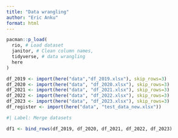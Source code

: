 ```yaml
---
title: "Data wrangling"
author: "Eric Anku"
format: html
---
```


```r
pacman::p_load(
  rio, # Load dataset
  janitor, # Clean column names,
  tidyverse, # data wrangling
  here
)
```

```r
df_2019 <- import(here("data","df_2019.xlsx"), skip_rows=3)
df_2020 <- import(here("data", "df_2020.xlsx"), skip_rows=3)
df_2021 <- import(here("data", "df_2021.xlsx"), skip_rows=3)
df_2022 <- import(here("data", "df_2022.xlsx"), skip_rows=3)
df_2023 <- import(here("data", "df_2023.xlsx"), skip_rows=3)
df_register <- import(here("data", "test_data_new.xlsx"))
```

```r
#| Label: Merge datasets

df1 <- bind_rows(df_2019, df_2020, df_2021, df_2022, df_2023)
```

